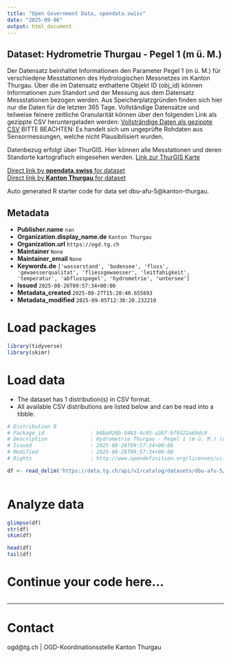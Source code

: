 ```yaml
---
title: "Open Government Data, opendata.swiss"
date: "2025-09-06"
output: html_document
---
```


## Dataset: Hydrometrie Thurgau - Pegel 1 (m ü. M.)

Der Datensatz beinhaltet Informationen den Parameter Pegel 1 (m ü. M.) für verschiedene Messtationen des Hydrologischen Messnetzes im Kanton Thurgau. Über die im Datensatz enthaltene Objekt ID (obj_id) können Informationen zum Standort und der Messung aus dem Datensatz Messstationen bezogen werden.
Aus Speicherplatzgründen finden sich hier nur die Daten für die letzten 365 Tage. Vollständige Datensätze und teilweise feinere zeitliche Granularität können über den folgenden Link als gezippte CSV heruntergeladen werden:
[Vollsträndige Daten als gezippte CSV](https://ogdtg.ch/hydrodaten/pegel_1_m_u_m_full.csv.gz)
BITTE BEACHTEN: Es handelt sich um ungeprüfte Rohdaten aus Sensormessungen, welche nicht Plausibilisiert wurden.

Datenbezug erfolgt über ThurGIS. Hier können alle Messtationen und deren Standorte kartografisch eingesehen werden.
[Link zur ThurGIS Karte](https://map.geo.tg.ch/apps/mf-geoadmin3/?lang=de&topic=ech&layers=hydrologische_messnetze_werterhebung&layers_opacity=0.9)

[Direct link by **opendata.swiss** for dataset](https://opendata.swiss/de/dataset/hydrometrie-thurgau-pegel-1-m-u-m)<br>
[Direct link by **Kanton Thurgau** for dataset](https://data.tg.ch/explore/dataset/dbu-afu-5/)

Auto generated R starter code for data set dbu-afu-5@kanton-thurgau.

## Metadata

- **Publisher.name** `nan`
- **Organization.display_name.de** `Kanton Thurgau`
- **Organization.url** `https://ogd.tg.ch`
- **Maintainer** `None`
- **Maintainer_email** `None`
- **Keywords.de** `['wasserstand', 'bodensee', 'fluss', 'gewaesserqualitat', 'fliessgewaesser', 'leitfahigkeit', 'temperatur', 'abflusspegel', 'hydrometrie', 'untersee']`
- **Issued** `2025-08-26T09:57:34+00:00`
- **Metadata_created** `2025-08-27T15:20:40.655693`
- **Metadata_modified** `2025-09-05T12:30:20.232210`


# Load packages

```r

library(tidyverse)
library(skimr)

```

# Load data

-   The dataset has 1 distribution(s) in CSV format.
-   All available CSV distributions are listed below and can be read into a tibble.

```r

# Distribution 0
# Package_id               : b0ba920b-9483-4c85-a367-bf9322a69dc9
# Description              : Hydrometrie Thurgau - Pegel 1 (m ü. M.) (csv)
# Issued                   : 2025-08-26T09:57:34+00:00
# Modified                 : 2025-08-26T09:57:34+00:00
# Rights                   : http://www.opendefinition.org/licenses/cc-by/

df <- read_delim('https://data.tg.ch/api/v2/catalog/datasets/dbu-afu-5/exports/csv?use_labels=true')



```

# Analyze data

```r

glimpse(df)
str(df)
skim(df)

head(df)
tail(df)

```

# Continue your code here...

```r

```

------------------------------------------------------------------------

# Contact

ogd@tg.ch | OGD-Koordinationsstelle Kanton Thurgau
